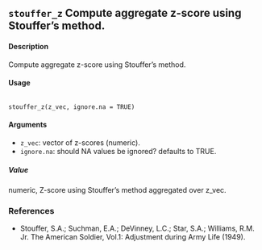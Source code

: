 
## ``stouffer_z`` Compute aggregate z-score using Stouffer’s method.

#### Description
Compute aggregate z-score using Stouffer’s method.

#### Usage
<pre><code>
stouffer_z(z_vec, ignore.na = TRUE)
</code></pre>

#### Arguments
* ``z_vec``: vector of z-scores (numeric).
* ``ignore.na``: should NA values be ignored? defaults to TRUE.

##### Value
numeric, Z-score using Stouffer’s method aggregated over z_vec.

### References
* Stouffer, S.A.; Suchman, E.A.; DeVinney, L.C.; Star, S.A.; Williams, R.M. Jr. The American Soldier, Vol.1: Adjustment during Army Life (1949).

